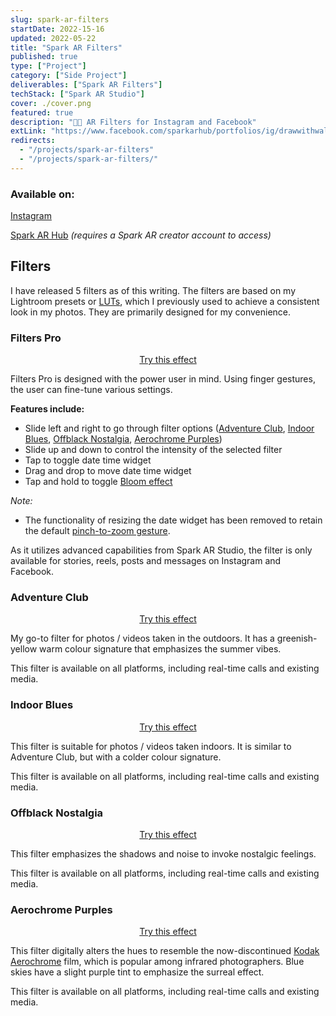 ```yaml
---
slug: spark-ar-filters
startDate: 2022-15-16
updated: 2022-05-22
title: "Spark AR Filters"
published: true
type: ["Project"]
category: ["Side Project"]
deliverables: ["Spark AR Filters"]
techStack: ["Spark AR Studio"]
cover: ./cover.png
featured: true
description: "📸✨ AR Filters for Instagram and Facebook"
extLink: "https://www.facebook.com/sparkarhub/portfolios/ig/drawwithwalter/"
redirects:
  - "/projects/spark-ar-filters"
  - "/projects/spark-ar-filters/"
---
```


<BasicImage
  src="https://res.cloudinary.com/wtkw/image/upload/v1652708621/waltertengcom/projects/spark-ar-filters/cover_tfsc1n.png"
  alt="cover"
/>

### Available on:

[Instagram](https://www.instagram.com/drawwithwalter/)

[Spark AR Hub](https://www.facebook.com/sparkarhub/portfolios/ig/drawwithwalter/) _(requires a Spark AR creator account to access)_

## Filters

I have released 5 filters as of this writing. The filters are based on my Lightroom presets or [LUTs](https://en.wikipedia.org/wiki/Lookup_table), which I previously used to achieve a consistent look in my photos. They are primarily designed for my convenience.

### Filters Pro

<BasicImage
  src="https://res.cloudinary.com/wtkw/image/upload/v1653208734/waltertengcom/projects/spark-ar-filters/filters-pro-preview-2_vxjcts.gif"
  alt="filters pro"
  width="40%"
  link="https://www.instagram.com/ar/1246423669460612"
/>
<div align="center">
  <a href="https://www.instagram.com/ar/1246423669460612" target="_blank">
    Try this effect
  </a>
</div>

Filters Pro is designed with the power user in mind. Using finger gestures, the
user can fine-tune various settings.

**Features include:**

- Slide left and right to go through filter options ([Adventure Club](#adventure-club), [Indoor Blues](#indoor-blues), [Offblack Nostalgia](#offblack-nostalgia), [Aerochrome Purples](#aerochrome-purples))
- Slide up and down to control the intensity of the selected filter
- Tap to toggle date time widget
- Drag and drop to move date time widget
- Tap and hold to toggle [Bloom effect](<https://en.wikipedia.org/wiki/Bloom_(shader_effect)>)

_Note:_

- The functionality of resizing the date widget has been removed to retain the default [pinch-to-zoom gesture](/garden/learn-spark-ar-in-public#3-understanding-gestures).

As it utilizes advanced capabilities from Spark AR Studio, the filter is only available for stories, reels, posts and messages on Instagram and Facebook.

### Adventure Club

<BasicImage
  src="https://res.cloudinary.com/wtkw/image/upload/v1652711974/waltertengcom/projects/spark-ar-filters/adventure-club_s0feku.png"
  alt="adventure club"
  width="40%"
  link="https://www.instagram.com/ar/1056106541780685"
/>

<div align="center">
  <a href="https://www.instagram.com/ar/1056106541780685" target="_blank">
    Try this effect
  </a>
</div>

My go-to filter for photos / videos taken in the outdoors. It has a greenish-yellow warm colour signature that emphasizes the summer vibes.

This filter is available on all platforms, including real-time calls and existing media.

### Indoor Blues

<BasicImage
  src="https://res.cloudinary.com/wtkw/image/upload/v1652711974/waltertengcom/projects/spark-ar-filters/indoor-blues_ww6ja4.png"
  alt="indoor blues"
  width="40%"
  link="https://www.instagram.com/ar/1162143911286480"
/>

<div align="center">
  <a href="https://www.instagram.com/ar/1162143911286480" target="_blank">
    Try this effect
  </a>
</div>

This filter is suitable for photos / videos taken indoors. It is similar to Adventure Club, but with a colder colour signature.

This filter is available on all platforms, including real-time calls and existing media.

### Offblack Nostalgia

<BasicImage
  src="https://res.cloudinary.com/wtkw/image/upload/v1652711973/waltertengcom/projects/spark-ar-filters/offblack-nostalgia_qwtwpj.png"
  alt="offblack nostalgia"
  width="40%"
  link="https://www.instagram.com/ar/393715796101316"
/>

<div align="center">
  <a href="https://www.instagram.com/ar/393715796101316" target="_blank">
    Try this effect
  </a>
</div>

This filter emphasizes the shadows and noise to invoke nostalgic feelings.

This filter is available on all platforms, including real-time calls and existing media.

### Aerochrome Purples

<BasicImage
  src="https://res.cloudinary.com/wtkw/image/upload/v1652711973/waltertengcom/projects/spark-ar-filters/aerochrome-purples_b3xpqo.png"
  alt="aerochrome purples"
  width="40%"
  link="https://www.instagram.com/ar/488087239722660"
/>

<div align="center">
  <a href="https://www.instagram.com/ar/488087239722660" target="_blank">
    Try this effect
  </a>
</div>

This filter digitally alters the hues to resemble the now-discontinued [Kodak Aerochrome](https://www.thephoblographer.com/2013/01/30/what-is-kodak-aerochrome-a-beginners-guide-to-the-confusion-of-lomochrome-purple/) film, which is popular among infrared photographers. Blue skies have a slight purple tint to emphasize the surreal effect.

This filter is available on all platforms, including real-time calls and existing media.
